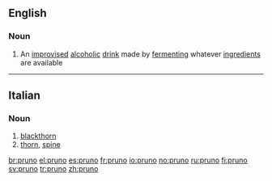 ==English==

===Noun===
{{wikipedia}}
{{en-noun|-}}

#{{context|US|prison|slang}} An [[improvised]] [[alcoholic]] [[drink]] made by [[ferment]]ing whatever [[ingredient]]s are available

----
==Italian==

===Noun===
{{it-noun|prun|m|o|i}}

# [[blackthorn]]
# [[thorn]], [[spine]]

[[br:pruno]]
[[el:pruno]]
[[es:pruno]]
[[fr:pruno]]
[[io:pruno]]
[[no:pruno]]
[[ru:pruno]]
[[fi:pruno]]
[[sv:pruno]]
[[tr:pruno]]
[[zh:pruno]]